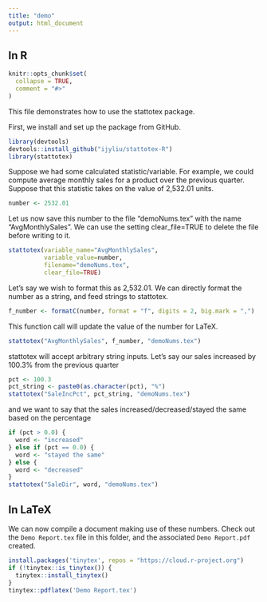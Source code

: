 ```yaml
---
title: "demo"
output: html_document
---
```


## In R

```r
knitr::opts_chunk$set(
  collapse = TRUE,
  comment = "#>"
)
```

This file demonstrates how to use the stattotex package.

First, we install and set up the package from GitHub.

```r
library(devtools)
devtools::install_github("ijyliu/stattotex-R")
library(stattotex)
```

Suppose we had some calculated statistic/variable. For example, we could compute average monthly sales for a product over the previous quarter. Suppose that this statistic takes on the value of 2,532.01 units.

```r
number <- 2532.01
```

Let us now save this number to the file "demoNums.tex" with the name "AvgMonthlySales". We can use the setting clear_file=TRUE to delete the file before writing to it.

```r
stattotex(variable_name="AvgMonthlySales", 
          variable_value=number, 
          filename="demoNums.tex", 
          clear_file=TRUE)
```

Let's say we wish to format this as 2,532.01. We can directly format the number as a string, and feed strings to stattotex.

```r
f_number <- formatC(number, format = "f", digits = 2, big.mark = ",")
```

This function call will update the value of the number for LaTeX.

```r
stattotex("AvgMonthlySales", f_number, "demoNums.tex")
```

stattotex will accept arbitrary string inputs. Let's say our sales increased by 100.3% from the previous quarter

```r
pct <- 100.3
pct_string <- paste0(as.character(pct), "%")
stattotex("SaleIncPct", pct_string, "demoNums.tex")
```

and we want to say that the sales increased/decreased/stayed the same based on the percentage

```r
if (pct > 0.0) {
  word <- "increased"
} else if (pct == 0.0) {
  word <- "stayed the same"
} else {
  word <- "decreased"
}
stattotex("SaleDir", word, "demoNums.tex")
```

## In LaTeX

We can now compile a document making use of these numbers. Check out the `Demo Report.tex` file in this folder, and the associated `Demo Report.pdf` created.

```r
install.packages('tinytex', repos = "https://cloud.r-project.org")
if (!tinytex::is_tinytex()) {
  tinytex::install_tinytex() 
}
tinytex::pdflatex('Demo Report.tex')
```
